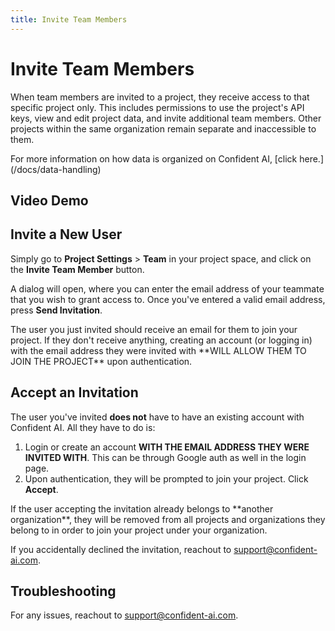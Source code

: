 ```yaml
---
title: Invite Team Members
---
```



# Invite Team Members

When team members are invited to a project, they receive access to that specific project only. This includes permissions to use the project's API keys, view and edit project data, and invite additional team members. Other projects within the same organization remain separate and inaccessible to them.

<Callout>
  For more information on how data is organized on Confident AI, [click
  here.](/docs/data-handling)
</Callout>

## Video Demo

<VideoDisplayer
  src="https://confident-docs.s3.us-east-1.amazonaws.com/project-configuration:invite-teammate.mp4"
  width="100%"
  title="How to Invite Someone New"
/>

## Invite a New User

Simply go to **Project Settings** > **Team** in your project space, and click on the **Invite Team Member** button.

A dialog will open, where you can enter the email address of your teammate that you wish to grant access to. Once you've entered a valid email address, press **Send Invitation**.

<Callout type="info">
  The user you just invited should receive an email for them to join your
  project. If they don't receive anything, creating an account (or logging in)
  with the email address they were invited with **WILL ALLOW THEM TO JOIN THE
  PROJECT** upon authentication.
</Callout>

## Accept an Invitation

The user you've invited **does not** have to have an existing account with Confident AI. All they have to do is:

1. Login or create an account **WITH THE EMAIL ADDRESS THEY WERE INVITED WITH**. This can be through Google auth as well in the login page.
2. Upon authentication, they will be prompted to join your project. Click **Accept**.

<Callout type="warning">
  If the user accepting the invitation already belongs to **another
  organization**, they will be removed from all projects and organizations they
  belong to in order to join your project under your organization.
</Callout>

If you accidentally declined the invitation, reachout to support@confident-ai.com.

## Troubleshooting

For any issues, reachout to support@confident-ai.com.
